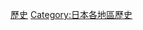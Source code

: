 {{Catnav|頁面分類|各種主題的頁面分類|按國家分類|各國歷史|日本历史}}
{{Catnav|頁面分類|历史|各國歷史|日本历史}}
{{Catnav|頁面分類|历史|各區域的歷史|亚洲历史|日本历史}}

[[Category:中國地方|歷史]]
[[Category:日本各地區歷史|Category:日本各地區歷史]]
